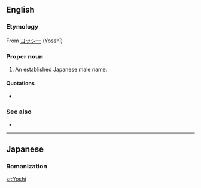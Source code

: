 ==English==

===Etymology===
From {{etyl|ja|en|sort=yoshi}} [[ヨッシー]] (Yosshī)

===Proper noun===
{{en-proper noun}}

# An established Japanese male name.

====Quotations====
* {{seeCites}}

===See also===
* {{pedialite|Yoshi}}

----

==Japanese==

===Romanization===
{{ja-romaji|よし}}

[[sr:Yoshi]]